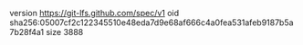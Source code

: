 version https://git-lfs.github.com/spec/v1
oid sha256:05007cf2c122345510e48eda7d9e68af666c4a0fea531afeb9187b5a7b28f4a1
size 3888
